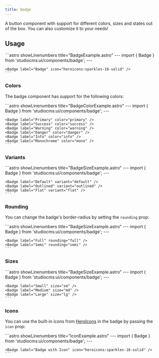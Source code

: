 ```yaml
---
title: Badge
---
```



A button component with support for different colors, sizes and states out of the box. You can also customize it to your needs!

## Usage

<Tabs>
  <TabItem label="Preview">
    <PreviewCard>
      <Badge label="Badge" icon="heroicons:sparkles-16-solid" />
    </PreviewCard>
  </TabItem>
  <TabItem label="Code">
    ```astro showLinenumbers title="BadgeExample.astro"
    ---
    import { Badge } from 'studiocms:ui/components/badge';
    ---

    <Badge label="Badge" icon="heroicons:sparkles-16-solid" />
    ```
  </TabItem>
</Tabs>

### Colors

The badge component has support for the following colors:

<Tabs>
  <TabItem label="Preview">
    <PreviewCard>
      <Badge label="Primary" color="primary" />
      <Badge label="Success" color="success" />
      <Badge label="Warning" color="warning" />
      <Badge label="Danger" color="danger" />
      <Badge label="Info" color="info" />
      <Badge label="Monochrome" color="mono" />
    </PreviewCard>
  </TabItem>
  <TabItem label="Code">
    ```astro showLinenumbers title="BadgeColorExample.astro"
    ---
    import { Badge } from 'studiocms:ui/components/badge';
    ---

    <Badge label="Primary" color="primary" />
    <Badge label="Success" color="success" />
    <Badge label="Warning" color="warning" />
    <Badge label="Danger" color="danger" />
    <Badge label="Info" color="info" />
    <Badge label="Monochrome" color="mono" />
    ```
  </TabItem>
</Tabs>

### Variants

<Tabs>
  <TabItem label="Preview">
    <PreviewCard>
      <Badge label="Default" variant="default" />
      <Badge label="Outlined" variant="outlined" />
      <Badge label="Flat" variant="flat" />
    </PreviewCard>
  </TabItem>
  <TabItem label="Code">
    ```astro showLinenumbers title="BadgeSizeExample.astro"
    ---
    import { Badge } from 'studiocms:ui/components/badge';
    ---

    <Badge label="Default" variant="default" />
    <Badge label="Outlined" variant="outlined" />
    <Badge label="Flat" variant="flat" />
    ```
  </TabItem>
</Tabs>

### Rounding

You can change the badge's border-radius by setting the `rounding` prop:

<Tabs>
  <TabItem label="Preview">
    <PreviewCard>
      <Badge label="Full" rounding="full" />
      <Badge label="Semi" rounding="semi" />
    </PreviewCard>
  </TabItem>
  <TabItem label="Code">
    ```astro showLinenumbers title="BadgeSizeExample.astro"
    ---
    import { Badge } from 'studiocms:ui/components/badge';
    ---

    <Badge label="Full" rounding="full" />
    <Badge label="Semi" rounding="semi" />
    ```
  </TabItem>
</Tabs>

### Sizes

<Tabs>
  <TabItem label="Preview">
    <PreviewCard>
      <Badge label="Small" size="sm" />
      <Badge label="Medium" size="md" />
      <Badge label="Large" size="lg" />
    </PreviewCard>
  </TabItem>
  <TabItem label="Code">
    ```astro showLinenumbers title="BadgeSizeExample.astro"
    ---
    import { Badge } from 'studiocms:ui/components/badge';
    ---

    <Badge label="Small" size="sm" />
    <Badge label="Medium" size="md" />
    <Badge label="Large" size="lg" />
    ```
  </TabItem>
</Tabs>

### Icons

You can use the built-in icons from [HeroIcons](https://heroicons.com/) in the badge by passing the `icon` prop:


<Tabs>
  <TabItem label="Preview">
    <PreviewCard>
      <Badge label="Badge with Icon" icon="heroicons:sparkles-16-solid" />
    </PreviewCard>
  </TabItem>
  <TabItem label="Code">
    ```astro showLinenumbers title="IconExample.astro"
    ---
    import { Badge } from 'studiocms:ui/components/badge';
    ---

    <Badge label="Badge with Icon" icon="heroicons:sparkles-16-solid" />
    ```
  </TabItem>
</Tabs>

